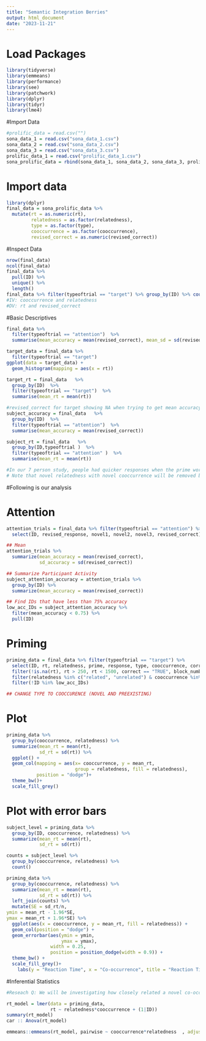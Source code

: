 ```yaml
---
title: "Semantic Integration Berries"
output: html_document
date: "2023-11-21"
---
```

# Load Packages
```r
library(tidyverse)
library(emmeans)
library(performance)
library(see)
library(patchwork)
library(dplyr)
library(tidyr)
library(lme4)
```


#Import Data 
```r
#prolific_data = read.csv("")
sona_data_1 = read.csv("sona_data_1.csv")
sona_data_2 = read.csv("sona_data_2.csv")
sona_data_3 = read.csv("sona_data_3.csv")
prolific_data_1 = read.csv("prolific_data_1.csv")
sona_prolific_data = rbind(sona_data_1, sona_data_2, sona_data_3, prolific_data_1)
```

# Import data 
```r
library(dplyr)
final_data = sona_prolific_data %>%
  mutate(rt = as.numeric(rt),
         relatedness = as.factor(relatedness),
         type = as.factor(type),
         cooccurrence = as.factor(cooccurrence),
         revised_correct = as.numeric(revised_correct))
```

#Inspect Data 
```r
nrow(final_data)
ncol(final_data)
final_data %>%
  pull(ID) %>% 
  unique() %>%
  length()
final_data %>% filter(typeoftrial == "target") %>% group_by(ID) %>% count()
#IV: cooccurrence and relatedness
#DV: rt and revised_correct

```

#Basic Descriptives 
```r
final_data %>%
  filter(typeoftrial == "attention")  %>% 
  summarise(mean_accuracy = mean(revised_correct), mean_sd = sd(revised_correct))

target_data = final_data %>%
  filter(typeoftrial == "target") 
ggplot(data = target_data) +
  geom_histogram(mapping = aes(x = rt))

target_rt = final_data   %>% 
  group_by(ID)  %>% 
  filter(typeoftrial == "target")  %>% 
  summarise(mean_rt = mean(rt))

#revised_correct for target showing NA when trying to get mean accuracy and rt 
subject_accuracy = final_data   %>% 
  group_by(ID)  %>% 
  filter(typeoftrial == "attention")  %>% 
  summarise(mean_accuracy = mean(revised_correct))

subject_rt = final_data   %>% 
  group_by(ID,typeoftrial )  %>% 
  filter(typeoftrial == "attention" )  %>% 
  summarise(mean_rt = mean(rt))

#In our 7 person study, people had quicker responses when the prime word was a related word that was trained with our target words (apple/horse)like dodish and represents a new co-occurence association. In the pre-existing co-occurence condition, surprisingly related prime words like caramelizing did not show faster reaction times compared to unrelated prime words like narrow. 
# Note that novel relatedness with novel cooccurrence will be removed because that is the practice condition. 
```


#Following is our analysis 

# Attention

```r
attention_trials = final_data %>% filter(typeoftrial == "attention") %>%
  select(ID, revised_response, novel1, novel2, novel3, revised_correct)

## Mean
attention_trials %>%
  summarize(mean_accuracy = mean(revised_correct),
            sd_accuracy = sd(revised_correct))

## Summarize Participant Activity 
subject_attention_accuracy = attention_trials %>%
  group_by(ID) %>%
  summarize(mean_accuracy = mean(revised_correct))

## Find IDs that have less than 75% accuracy
low_acc_IDs = subject_attention_accuracy %>%
  filter(mean_accuracy < 0.75) %>%
  pull(ID)
```

# Priming
```r
priming_data = final_data %>% filter(typeoftrial == "target") %>%
  select(ID, rt, relatedness, prime, response, type, cooccurrence, correct, block_number, target, correct_key) %>%
  filter(!is.na(rt), rt > 250, rt < 1500, correct == "TRUE", block_number == 1) %>%
  filter(relatedness %in% c("related", "unrelated") & cooccurrence %in% c("novel", "preexisting")) %>%
  filter(!ID %in% low_acc_IDs)

## CHANGE TYPE TO COOCCURENCE (NOVEL AND PREEXISTING)
```


# Plot 
```r
priming_data %>% 
  group_by(cooccurrence, relatedness) %>%
  summarize(mean_rt = mean(rt),
            sd_rt = sd(rt)) %>%
  ggplot() +
  geom_col(mapping = aes(x= cooccurrence, y = mean_rt,
                         group = relatedness, fill = relatedness),
           position = "dodge")+
  theme_bw()+
  scale_fill_grey()
```

# Plot with error bars
```r


subject_level = priming_data %>%
  group_by(ID, cooccurrence, relatedness) %>%
  summarize(mean_rt = mean(rt),
            sd_rt = sd(rt)) 

counts = subject_level %>%
  group_by(cooccurrence, relatedness) %>%
  count()

priming_data %>%
  group_by(cooccurrence, relatedness) %>%
  summarize(mean_rt = mean(rt),
            sd_rt = sd(rt)) %>%
  left_join(counts) %>% 
  mutate(SE = sd_rt/n,
ymin = mean_rt - 1.96*SE,
ymax = mean_rt + 1.96*SE) %>%
  ggplot(aes(x = cooccurrence, y = mean_rt, fill = relatedness)) +
  geom_col(position = "dodge") +
  geom_errorbar(aes(ymin = ymin,
                    ymax = ymax),
                width = 0.25,
                position = position_dodge(width = 0.9)) +
  theme_bw() +
  scale_fill_grey()+
    labs(y = "Reaction Time", x = "Co-occurrence", title = "Reaction Time by Co-occurrence and Relatedness")

```


#Inferential Statistics 
```r
#Reseach Q: We will be investigating how closely related a novel co-occurring word is to the target word compared to pre-existing co-occurring related and unrelated words. We are asking if the novel co-occurring words are as integrated into our semantic network as pre-existing related words. 

rt_model = lmer(data = priming_data,
                rt ~ relatedness*cooccurrence + (1|ID))
summary(rt_model)
car :: Anova(rt_model)

emmeans::emmeans(rt_model, pairwise ~ cooccurrence*relatedness  , adjust="tukey")
```

